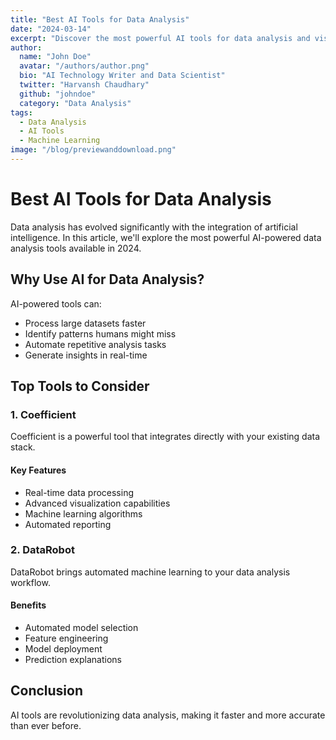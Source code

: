 ```yaml
---
title: "Best AI Tools for Data Analysis"
date: "2024-03-14"
excerpt: "Discover the most powerful AI tools for data analysis and visualization in 2024."
author:
  name: "John Doe"
  avatar: "/authors/author.png"
  bio: "AI Technology Writer and Data Scientist"
  twitter: "Harvansh Chaudhary"
  github: "johndoe"
  category: "Data Analysis"
tags:
  - Data Analysis
  - AI Tools
  - Machine Learning
image: "/blog/previewanddownload.png"
---
```


# Best AI Tools for Data Analysis

Data analysis has evolved significantly with the integration of artificial intelligence. In this article, we'll explore the most powerful AI-powered data analysis tools available in 2024.

## Why Use AI for Data Analysis?

AI-powered tools can:
- Process large datasets faster
- Identify patterns humans might miss
- Automate repetitive analysis tasks
- Generate insights in real-time

## Top Tools to Consider

### 1. Coefficient

Coefficient is a powerful tool that integrates directly with your existing data stack.

#### Key Features
- Real-time data processing
- Advanced visualization capabilities
- Machine learning algorithms
- Automated reporting

### 2. DataRobot

DataRobot brings automated machine learning to your data analysis workflow.

#### Benefits
- Automated model selection
- Feature engineering
- Model deployment
- Prediction explanations

## Conclusion

AI tools are revolutionizing data analysis, making it faster and more accurate than ever before.
